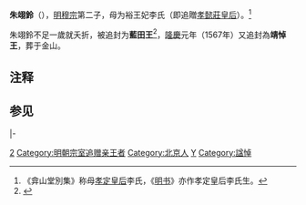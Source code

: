 '''朱翊鈴'''（{{bd|1562年||1562年||catIdx=Z朱}}），[[明穆宗|明穆宗]]第二子，母为裕王妃李氏（即追贈[[孝懿莊皇后|孝懿莊皇后]]）。<ref>《弇山堂別集》称母[[孝定皇太后|孝定皇后]]李氏，《[[明书|明书]]》亦作孝定皇后李氏生。</ref>

朱翊鈴不足一歲就夭折，被追封为'''藍田王'''<ref>{{cite web|title=大明世宗肃皇帝实录第515卷|url=https://m.uuzuowen.com/gudianbook/shishudaquan/mingshilu/448820.html|access-date=2021-05-18|archive-date=2021-11-06|archive-url=https://web.archive.org/web/20211106071644/https://m.uuzuowen.com/gudianbook/shishudaquan/mingshilu/448820.html|dead-url=no}}</ref>，[[隆庆_(明朝)|隆慶]]元年（1567年）又追封為'''靖悼王'''，葬于金山。

==注释==
<div class="references-small">
<references/>
</div>

==参见==
{{s-start}}
{{s-none|無|[[明朝|明政府]]封之}}
{{s-ttl|title=[[明朝藩王列表_(裕王系)|明蓝田國國王]]|years=追封}}
{{s-none|無|無子，[[明朝|明朝廷]]撤除封國}}
|-
{{s-none|無|[[明朝|明政府]]封之}}
{{s-ttl|title=[[明朝藩王列表_(世宗、穆宗及神宗系)|明靖國國王]]|years=追封}}
{{s-none|無|無子，[[明朝|明朝廷]]撤除封國}}
{{end}}
{{明穆宗皇室}}
{{明朝人物小作品}}
[[Category:明穆宗皇子|2]]
[[Category:明朝宗室追赠亲王者|Category:明朝宗室追赠亲王者]]
[[Category:北京人|Category:北京人]]
[[Category:朱姓|Y]]
[[Category:諡悼|Category:諡悼]]